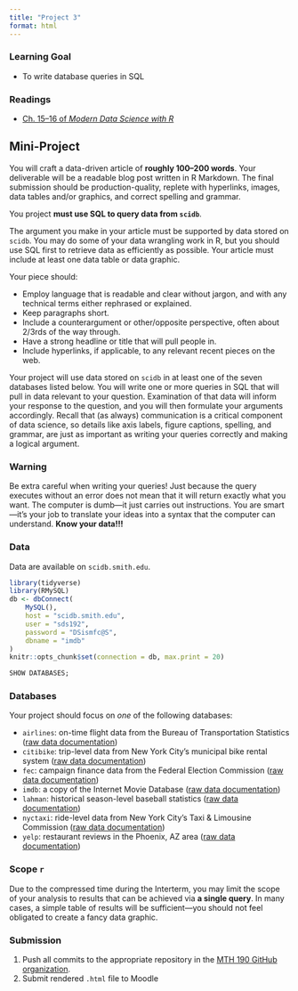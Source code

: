 ```yaml
---
title: "Project 3"
format: html
---
```



### Learning Goal

- To write database queries in SQL

### Readings

- [Ch. 15--16 of *Modern Data Science with R*](https://mdsr-book.github.io/mdsr2e/ch-sql.html)

## Mini-Project

You will craft a data-driven article of **roughly 100--200 words**. 
Your deliverable will be a readable blog post written in R Markdown. 
The final submission should be production-quality, replete with hyperlinks, images, data tables and/or graphics, and correct spelling and grammar. 

You project **must use SQL to query data from `scidb`**. 

The argument you make in your article must be supported by data stored on `scidb`. 
You may do some of your data wrangling work in R, but you should use SQL first to retrieve data as efficiently as possible. 
Your article must include at least one data table or data graphic. 

Your piece should:

- Employ language that is readable and clear without jargon, and with any technical terms either rephrased or explained.  
- Keep paragraphs short.
- Include a counterargument or other/opposite perspective, often about 2/3rds of the way through.
- Have a strong headline or title that will pull people in. 
- Include hyperlinks, if applicable, to any relevant recent pieces on the web.

Your project will use data stored on `scidb` in at least one of the seven databases listed below. 
You will write one or more queries in SQL that will pull in data relevant to your question. 
Examination of that data will inform your response to the question, and you will then formulate your arguments accordingly. 
Recall that (as always) communication is a critical component of data science, so details like axis labels, figure captions, spelling, and grammar, are just as important as writing your queries correctly and making a logical argument. 

### Warning

Be extra careful when writing your queries! 
Just because the query executes without an error does not mean that it will return exactly what you want. 
The computer is dumb---it just carries out instructions. 
You are smart---it's your job to translate your ideas into a syntax that the computer can understand. **Know your data!!!**


### Data

Data are available on `scidb.smith.edu`. 

```r
library(tidyverse)
library(RMySQL)
db <- dbConnect(
    MySQL(), 
    host = "scidb.smith.edu", 
    user = "sds192", 
    password = "DSismfc@S", 
    dbname = "imdb"
)
knitr::opts_chunk$set(connection = db, max.print = 20)
```

```sql
SHOW DATABASES;
```

### Databases

Your project should focus on *one* of the following databases:

- `airlines`: on-time flight data from the Bureau of Transportation Statistics ([raw data documentation](https://www.transtats.bts.gov/DatabaseInfo.asp?DB_ID=120&Link=0))
- `citibike`: trip-level data from New York City's municipal bike rental system ([raw data documentation](https://www.citibikenyc.com/system-data))
- `fec`: campaign finance data from the Federal Election Commission ([raw data documentation](https://www.fec.gov/data/browse-data/?tab=bulk-data))
- `imdb`: a copy of the Internet Movie Database ([raw data documentation](https://www.imdb.com/interfaces/))
- `lahman`: historical season-level baseball statistics ([raw data documentation](http://www.seanlahman.com/baseball-archive/statistics/))
- `nyctaxi`: ride-level data from New York City's Taxi & Limousine Commission ([raw data documentation](https://www1.nyc.gov/site/tlc/about/tlc-trip-record-data.page))
- `yelp`: restaurant reviews in the Phoenix, AZ area ([raw data documentation](https://www.kaggle.com/yelp-dataset/yelp-dataset))

### Scope `r`

Due to the compressed time during the Interterm, you may limit the scope of your analysis to results that can be achieved via **a single query**. 
In many cases, a simple table of results will be sufficient---you should not feel obligated to create a fancy data graphic. 

### Submission

1. Push all commits to the appropriate repository in the [MTH 190 GitHub organization]().
2. Submit rendered `.html` file to Moodle